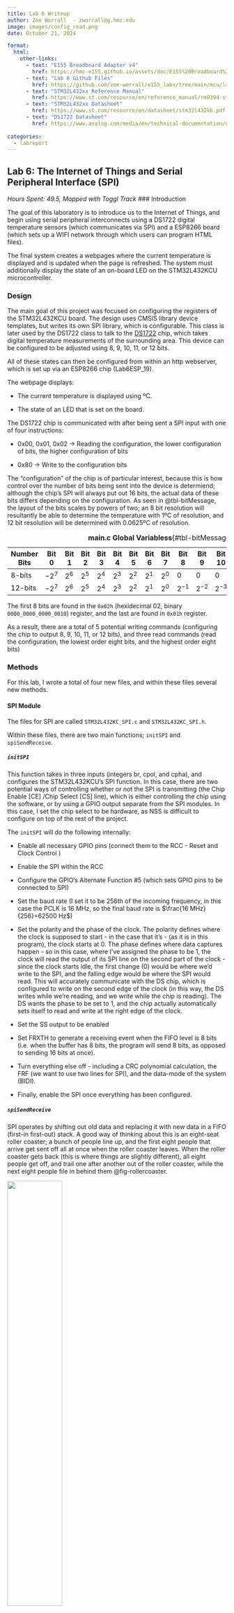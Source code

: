 ```yaml
---
title: Lab 6 Writeup
author: Zoe Worrall  - zworrall@g.hmc.edu
image: images/config_read.png
date: October 21, 2024

format:
  html:
    other-links:
      - text: "E155 Breadboard Adapter v4"
        href: https://hmc-e155.github.io/assets/doc/E155%20Breadboard%20Adapter%20Schematic.pdf
      - text: "Lab 6 Github Files"
        href: https://github.com/zoe-worrall/e155_labs/tree/main/mcu/lab06
      - text: "STM32L432xx Reference Manual"
        href: https://www.st.com/resource/en/reference_manual/rm0394-stm32l41xxx42xxx43xxx44xxx45xxx46xxx-advanced-armbased-32bit-mcus-stmicroelectronics.pdf
      - text: "STM32L432xx Datasheet"
        href: https://www.st.com/resource/en/datasheet/stm32l432kb.pdf
      - text: "DS1722 Datasheet"
        href: https://www.analog.com/media/en/technical-documentation/data-sheets/DS1722.pdf
        
categories:
  - labreport
---
```

## Lab 6: The Internet of Things and Serial Peripheral Interface (SPI)
*Hours Spent: 49.5, Mapped with Toggl Track*
### Introduction

The goal of this laboratory is to introduce us to the Internet of Things, and begin using serial peripheral interconnects using a DS1722 digital temperature sensors (which communicates via SPI) and a ESP8266 board (which sets up a WIFI network through which users can program HTML files).

The final system creates a webpages where the current temperature is displayed and is updated when the page is refreshed. The system must additionally display the state of an on-board LED on the STM32L432KCU microcontroller.

### Design

The main goal of this project was focused on configuring the registers of the STM32L432KCU board. The design uses CMSIS library device templates, but writes its own SPI library, which is configurable. This class is later used by the DS1722 class to talk to the [DS1722](https://www.analog.com/media/en/technical-documentation/data-sheets/DS1722.pdf) chip, which takes digital temperature measurements of the surrounding area. This device can be configured to be adjusted using 8, 9, 10, 11, or 12 bits.

All of these states can then be configured from within an http webserver, which is set up via an ESP8266 chip (Lab6ESP_19).

The webpage displays:

* The current temperature is displayed using ºC.

* The state of an LED that is set on the board.


The DS1722 chip is communicated with after being sent a SPI input with one of four instructions:

* 0x00, 0x01, 0x02 -> Reading the configuration, the lower configuration of bits, the higher configuration of bits

* 0x80 -> Write to the configuration bits

The "configuration" of the chip is of particular interest, because this is how control over the number of bits being sent into the device is determiend; although the chip's SPI will always put out 16 bits, the actual data of these bits differs depending on the configuration. As seen in @tbl-bitMessage, the layout of the bits scales by powers of two; an 8 bit resolution will resultantly be able to determine the temperature with 1ºC of resolution, and 12 bit resolution will be determined with 0.0625ºC of resolution.

| Number Bits | Bit 0   | Bit 1   | Bit 2  | Bit 3   | Bit 4   | Bit 5   | Bit 6   | Bit 7   | Bit 8   | Bit 9   | Bit 10  | Bit 11  | Bit 12  | Bit 13  | Bit 14  | Bit 15  |
|-------------|---------|---------|---------|---------|---------|---------|---------|---------|---------|---------|---------|---------|---------|---------|---------|---------|
| 8-bits  | $-2^{7}$ | $2^{6}$ | $2^{5}$ | $2^{4}$ | $2^{3}$ | $2^{2}$ | $2^{1}$ | $2^{0}$ | 0 | 0 | 0 | 0 | 0 | 0 | 0 | 0 |
| 12-bits | $-2^{7}$ | $2^{6}$ | $2^{5}$ | $2^{4}$ | $2^{3}$ | $2^{2}$ | $2^{1}$ | $2^{0}$ | $2^{-1}$ | $2^{-2}$ | $2^{-3}$ | $2^{-4}$ | 0 | 0 | 0 | 0 |

: **main.c Global Variabless**{#tbl-bitMessage}

The first 8 bits are found in the `0x02h` (hexidecimal 02, binary `0000_0000_0000_0010`) register, and the last are found in `0x01h` register. 

As a result, there are a total of 5 potential writing commands (configuring the chip to output 8, 9, 10, 11, or 12 bits), and three read commands (read the configuration, the lowest order eight bits, and the highest order eight bits)


### Methods

For this lab, I wrote a total of four new files, and within these files several new methods.

#### SPI Module

The files for SPI are called `STM32L432KC_SPI.c` and `STM32L432KC_SPI.h`.

Within these files, there are two main functions; `initSPI` and `spiSendReceive`.

##### `initSPI`

This function takes in three inputs (integers br, cpol, and cpha), and configures the STM32L432KCU's SPI function. In this case, there are two potential ways of controlling whether or not the SPI is transmitting (the Chip Enable [CE] /Chip Select [CS] line), which is either controlling the chip using the software, or by using a GPIO output separate from the SPI modules. In this case, I set the chip select to be hardware, as NSS is difficult to configure on top of the rest of the project.

The `initSPI` will do the following internally:

* Enable all necessary GPIO pins (connect them to the RCC - Reset and Clock Control )

* Enable the SPI within the RCC

* Configure the GPIO's Alternate Function #5 (which sets GPIO pins to be connected to SPI)

* Set the baud rate (I set it to be 256th of the incoming frequency, in this case the PCLK is 16 MHz, so the final baud rate is $\frac{16 MHz}{256}=62500 Hz$)

* Set the polarity and the phase of the clock. The polarity defines where the clock is supposed to start - in the case that it's -  (as it is in this program), the clock starts at 0. The phase defines where data captures happen - so in this case, where I've assigned the phase to be 1, the clock will read the output of its SPI line on the second part of the clock - since the clock starts idle, the first change (0) would be where we'd write to the SPI, and the falling edge would be where the SPI would read. This will accurately communicate with the DS chip, which is configured to write on the second edge of the clock (in this way, the DS writes while we're reading, and we write while the chip is reading). The DS wants the phase to be set to 1, and the chip actually automatically sets itself to read and write at the right edge of the clock.

* Set the SS output to be enabled

* Set FRXTH to generate a receiving event when the FIFO level is 8 bits (i.e. when the buffer has 8 bits, the program will send 8 bits, as opposed to sending 16 bits at once).

* Turn everything else off - including a CRC polynomial calculation, the FRF (we want to use two lines for SPI), and the data-mode of the system (BIDI).

* Finally, enable the SPI once everything has been configured.


##### `spiSendReceive`

SPI operates by shifting out old data and replacing it with new data in a FIFO (first-in first-out) stack. A good way of thinking about this is an eight-seat roller coaster; a bunch of people line up, and the first eight people that arrive get sent off all at once when the roller coaster leaves. When the roller coaster gets back (this is where things are slightly different), all eight people get off, and trail one after another out of the roller coaster, while the next eight people file in behind them @fig-rollercoaster.

![](images/Lab6_rollercoaster.png){#fig-rollercoaster width=50%}

First, the function guarantees that the transmit is empty, then put the character you are sending (the variable `send`), and then waiting until the receive is empty before returning the character currently in the FIFO stack.

Of particular note is how pointers and volatile characters are used in this program. The character that is being set inside the SPI1's DR should be volatile, since it should be possible for this character to change depending on the input value.

To make sure that this was a volatile character, we need to cast the character at the SPI1->DR into a volatile char. This is impossible unless we use a pointer to the specific address where the DR was placed in the microcontroller; if we cast the DR value directly to a character, we'd actually be casting the address for SDR into a volatile char, not the value inside of it. As a result, the final value needs to look like ` *((volatile char *) (&SPI1->DR)) = send;`.


#### DS1722 Module

##### `configSensor`

Configures the DS1722 with the requisite number of bits. To do this, we first send the signal `1000_0000_0000_0000`, or `0x80`, to the DS1722 chip using the SPI. We then send an 8 bit signal following this, which details how to configure the device. This is detailed in @fig-tblthree of the [DS1722 Datasheet](https://www.analog.com/media/en/technical-documentation/data-sheets/DS1722.pdf)

![](images/figure2.png){#fig-tblthree}

The main important string inside this configuration are the three bits at address 1, 2, and 3 that define the number of bits used for resolution within the DS1722. The bits are defined in @tbl-resBits.

| Resolution in Bits | Bits in Configuration [3:1] |
|--------------------|-----------------------------|
| 8 | 0b'000 |
| 9 | 0b'001 |
| 10 | 0b'010 |
| 11 | 0b'011 |
| 12 | 0b'1xx |

: **Lab 6 Table Bits**{#tbl-resBits}

##### `readTemp`

There are two things that needs to happen to read the temperature coming out of the DS1722: first, we need all the bits stored in register 1 and 2, and second we need to combine the bits together to read the proper temperature.

The system sends two addresses, and after each address sent, sends 8 additional bits to get the address readout. One example of this signal can be seen in @fig-configurationRead. In this image, the output from the chip can be seen in D0 (the selected bar in red), the enabling chip is D1 (the second line), the third line is the address being sent to the DS1722 bit stream, and the fourth line is the clock sent from the SPI.

This specific transmittion, in addition, shows an example of the configuration code explained in `configSensor`.

![](images/config_read.png){#fig-configurationRead}

##### `readConfig`

The module has one final "read" capability, which can be used to confirm the current bit-resolution of the device. This is done by sending the hex signal `0x00`, to which the chip will put out a bit code resembling the `write` configuration code previously used in `configSensor`. Although not used in the final program, it would prove useful if the previous state of the sensor was not stored.

#### Sample SPI Transaction

Prior to running the entire program, I confirmed that the SPI on my board was working using a logic analyzer. Below is the output.

![](images/SPI_sample.png)

Each of the lines were attached in the following way:

* D0: Chip Enable

* D1: SPI Clock

* D2: SPI MISO

* D3: SPI MOSI

This configuration was used during initial set up to confirm that all terminals were plugged in correctly, and all signals were being received in the right order.


### Hardware Setup

The schematic for this program (@fig-schamtic) shows the connections between the DS1722, the ESP8266, and the MCU board. I'd like to draw some additional attention to the pulldown resistor at the MISO signal, which is necessary if you want to receive actual data, as the DS1722 chip will not automatically pull this signal to 0 while it is transmitting a signal (the system requires a pulldown resistor).

![](images/lab6_schematic.png){#fig-schamtic}

### Initial Testing

The final configuration was tested for accuracy using a VNA logic analyzer that was run both without the USART control required for configuring the DSP reading, and with the USART control.

##### USART Testing

Testing while using the USART was first done when my USART finally able to connect, and my board was able to communicate via Wifi. I needed to see if the system was able to boot up properly, and more specifically if the configuration was working. I took a screen capture of the configuration and recalculation of the temperature (which used the average of 100 temperature readouts taken from the DS1722 chip). The image that covers a larger time span (left) shows this long stream of SPI transmissions. The image on the right depicts the very start of this string: first, the system takes a read out (which was used in the debugging process within a printf statement to confirm that the SPI was communicating). Next, the system writes a configuration to the system and taking its first readout; the Chip Enable (D1) turns on, and then off briefly before turning back on again to perform a temperature measurement; this is done by the SPI sending out 0x02 (see the D2 LNA line), sending 0x00 while it collects the DS1722's output, and then sending 0x01 before waiting another 0x00.

The temperature read out is repeated 100 times, which is why the broader image on the left has so many repeated pulses; after the initial configuration stream, the system reruns the `readTemp` function 100 times to get the average temperature.

::: {.grid}

::: {.g-col-6}

![](images/wide_view_avg.png)

:::

::: {.g-col-6}

![](images/reading_prog.png)

:::

:::

### Results and Discussion

In the future, I'd like to get the SPI working with NSS, and I'd also like to program the system to incorporate the chip-enable pins within the SPI functions themselves rather than externally. At the moment, I configure the enabling pins within my `main.c` file, because the system appeared to break my USART functionality when I set it within the SPI program. In the future, I'd like to troubleshoot this issue and be able to run my program functions without worrying about enabling and disabling pins (which should be possible, but seemed to somehow be broken).

I think this Lab was exceptionally good for making sure that I understood the in's and out's of the [Reference Manual](https://www.st.com/resource/en/reference_manual/rm0394-stm32l41xxx42xxx43xxx44xxx45xxx46xxx-advanced-armbased-32bit-mcus-stmicroelectronics.pdf). In meticulously setting up everything necessary for the SPI bus, I likely read Chapter 40 at least twenty times to make sure I understood every connection, enabler, and register that configures the SPI on the STM32L432KCU. Although I still needed pointers and some aid along the way, I can confidently say that a lot of this project was based on new skills I acquired through this course, and I learned a lot of resilience and persistance of mind that I didn't have originally, which was one of my primary goals this semester.

### Conclusion

In conclusion, I was successfully able to complete this lab with a working USART and SPI bus link, which communicates via an http link via a Wifi source and allows a user configuration capabilities and insight into a board that they may not be able to see. 

As an additional little fun-thing, here's a video of my system running on wifi - although you can't see it, my board's LED at PB3 is turning on and off with the LED button, and I am viewing the SPI interactions using an oscilloscope's logic analyzer. Additionally, in order to help see the decimals better, I heat up the DS1722 at one point using my finger, and confirm that my (hand's) temperature is about 2ºC hotter than the rest of the room, which helps to explain why I'm always cold while programming in the digital lab.

{{< video https://youtu.be/4HQGL0LhUzw >}}
